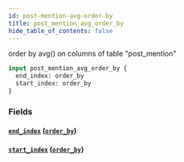 ```yaml
---
id: post-mention-avg-order-by
title: post_mention_avg_order_by
hide_table_of_contents: false
---
```



order by avg() on columns of table "post_mention"

```graphql
input post_mention_avg_order_by {
  end_index: order_by
  start_index: order_by
}
```


### Fields

#### [`end_index`](#) ([`order_by`](../enums/order-by))




#### [`start_index`](#) ([`order_by`](../enums/order-by))







